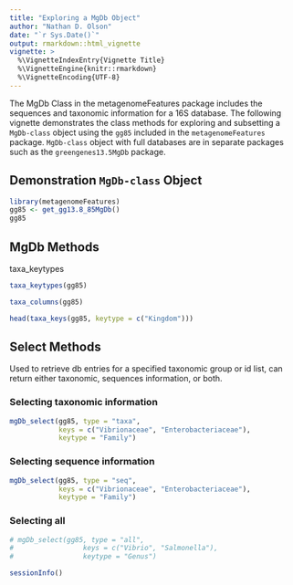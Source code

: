 ```yaml
---
title: "Exploring a MgDb Object"
author: "Nathan D. Olson"
date: "`r Sys.Date()`"
output: rmarkdown::html_vignette
vignette: >
  %\VignetteIndexEntry{Vignette Title}
  %\VignetteEngine{knitr::rmarkdown}
  %\VignetteEncoding{UTF-8}
---
```


The MgDb Class in the metagenomeFeatures package includes the sequences and taxonomic information for a 16S database.  The following vignette demonstrates the class methods for exploring and subsetting a `MgDb-class` object using the `gg85` included in the `metagenomeFeatures` package. `MgDb-class` object with full databases are in separate packages such as the `greengenes13.5MgDb` package.

## Demonstration `MgDb-class` Object
```r
library(metagenomeFeatures)
gg85 <- get_gg13.8_85MgDb()
gg85
```


## MgDb Methods
taxa_keytypes
```r
taxa_keytypes(gg85)
```


```r
taxa_columns(gg85)
```

```r
head(taxa_keys(gg85, keytype = c("Kingdom")))
```


## Select Methods
Used to retrieve db entries for a specified taxonomic group or id list, can return either taxonomic, sequences information, or both.

### Selecting taxonomic information
```r
mgDb_select(gg85, type = "taxa",
            keys = c("Vibrionaceae", "Enterobacteriaceae"),
            keytype = "Family")
```

### Selecting sequence information
```r
mgDb_select(gg85, type = "seq",
            keys = c("Vibrionaceae", "Enterobacteriaceae"),
            keytype = "Family")
```



### Selecting all
```r
# mgDb_select(gg85, type = "all",
#                 keys = c("Vibrio", "Salmonella"),
#                 keytype = "Genus")
```


```r
sessionInfo()
```
